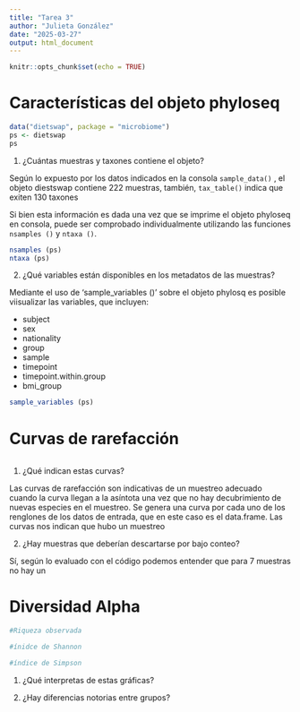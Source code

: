 ```yaml
---
title: "Tarea 3"
author: "Julieta González"
date: "2025-03-27"
output: html_document
---
```


```r
knitr::opts_chunk$set(echo = TRUE)
```

# Características del objeto phyloseq


```r
data("dietswap", package = "microbiome")
ps <- dietswap
ps

```

1. ¿Cuántas muestras y taxones contiene el objeto?

Según lo expuesto por los datos indicados en la consola `sample_data()` , el objeto diestswap contiene 222 muestras, también, `tax_table()` indica que exiten 130 taxones 

Si bien esta información es dada una vez que se imprime el objeto phyloseq en consola, puede ser comprobado individualmente utilizando las funciones `nsamples ()` y `ntaxa ()`. 

```r
nsamples (ps) 
ntaxa (ps) 

```


2. ¿Qué variables están disponibles en los metadatos de las muestras?

Mediante el uso de 'sample_variables ()' sobre el objeto phylosq es posible viisualizar las variables, que incluyen:

* subject
* sex            
* nationality
* group
* sample
* timepoint
* timepoint.within.group
* bmi_group

```r

sample_variables (ps)

```


# Curvas de rarefacción

```r


```

1. ¿Qué indican estas curvas?

Las curvas de rarefacción son indicativas de un muestreo adecuado cuando la curva llegan a la asíntota una vez que no hay decubrimiento de nuevas especies en el muestreo. Se genera una curva por cada uno de los renglones de los datos de entrada, que en este caso es el data.frame. 
Las curvas nos indican que hubo un muestreo 


2. ¿Hay muestras que deberían descartarse por bajo conteo?

Sí, según lo evaluado con el código 
podemos entender que para 7 muestras no hay un 



# Diversidad Alpha 
```r
#Riqueza observada 

#ínidce de Shannon 

#índice de Simpson


```

1. ¿Qué interpretas de estas gráficas?

2. ¿Hay diferencias notorias entre grupos?


